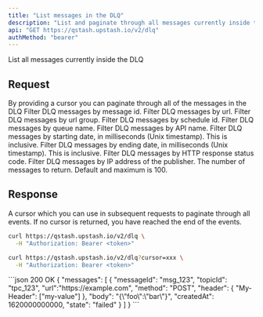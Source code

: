 ```yaml
---
title: "List messages in the DLQ"
description: "List and paginate through all messages currently inside the DLQ"
api: "GET https://qstash.upstash.io/v2/dlq"
authMethod: "bearer"
---
```


List all messages currently inside the DLQ

## Request

<ParamField query="cursor" type="string">
  By providing a cursor you can paginate through all of the messages in the DLQ
</ParamField>

<ParamField query="messageId" type="string">
  Filter DLQ messages by message id.
</ParamField>

<ParamField query="url" type="string">
  Filter DLQ messages by url.
</ParamField>

<ParamField query="topicName" type="string">
  Filter DLQ messages by url group.
</ParamField>

<ParamField query="scheduleId" type="string">
  Filter DLQ messages by schedule id.
</ParamField>

<ParamField query="queueName" type="string">
  Filter DLQ messages by queue name.
</ParamField>

<ParamField query="api" type="string">
  Filter DLQ messages by API name.
</ParamField>

<ParamField query="fromDate" type="number">
  Filter DLQ messages by starting date, in milliseconds (Unix timestamp). This is inclusive.
</ParamField>

<ParamField query="toDate" type="number">
  Filter DLQ messages by ending date, in milliseconds (Unix timestamp). This is inclusive.
</ParamField>

<ParamField query="responseStatus" type="number">
  Filter DLQ messages by HTTP response status code.
</ParamField>

<ParamField query="callerIp" type="string">
  Filter DLQ messages by IP address of the publisher.
</ParamField>

<ParamField query="count" type="number">
  The number of messages to return. Default and maximum is 100.
</ParamField>

## Response

<ResponseField name="cursor" type="string">
  A cursor which you can use in subsequent requests to paginate through all
  events. If no cursor is returned, you have reached the end of the events.
</ResponseField>

<ResponseField name="messages" type="Array">
  <Expandable defaultOpen title="message">
    <Snippet file="qstash-dlq-message-type.mdx" />
  </Expandable>
</ResponseField>

<RequestExample>

```sh
curl https://qstash.upstash.io/v2/dlq \
  -H "Authorization: Bearer <token>"
```

```sh with cursor
curl https://qstash.upstash.io/v2/dlq?cursor=xxx \
  -H "Authorization: Bearer <token>"
```

</RequestExample>

<ResponseExample>
```json 200 OK
{ 
  "messages": [
    {
      "messageId": "msg_123",
      "topicId": "tpc_123",
      "url":"https://example.com",
      "method": "POST",
      "header": {
        "My-Header": ["my-value"]
      },
      "body": "{\"foo\":\"bar\"}",
      "createdAt": 1620000000000,
      "state": "failed"
    }
  ]
}
```

</ResponseExample>
